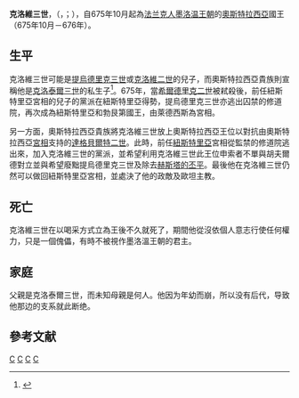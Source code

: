 {{expand|time=2015-02-06T09:33:14+00:00}}

{{Infobox royalty
|name         = 克洛維三世<br>Clovis III
|title        = '''[[法兰克国王列表|奧斯特拉西亚國王]]'''
|image        = Portrait Roi de france Clovis IV.jpg
|imgw         = 200px
|caption      = 克洛维三世
|succession   = [[法兰克国王列表|奧斯特拉西亚國王]]
|reign        = 675年10月—676年
|predecessor  = [[希尔德里克二世|希尔德里克二世]]
|successor    = [[达格贝尔特二世|达戈贝尔特二世]]
|spouse       = 无
|issue        = 无
|house        = [[墨洛温王朝|墨洛温王朝]]
|house-type   = 王朝
|father       = [[克洛泰尔三世|克洛泰尔三世]]
|mother       = 未知
|birth_date   = 670年
|birth_place  = 
|death_date   = {{death year and age|df=yes|676|670}}
|death_place  = 
|burial_date  = 
|burial_place = 
|religion     = [[天主教|天主教]]
}}

'''克洛維三世'''，（{{lang-fr|Clovis III}}，{{lang-la|Chlodovechus III}}；{{bd|670年||676年||catIdx=C}}），自675年10月起為[[法兰克人|法兰克人]][[墨洛温王朝|墨洛温王朝]]的[[奧斯特拉西亞|奧斯特拉西亞]]國王（675年10月－676年）。

== 生平 ==
克洛維三世可能是[[提烏德里克三世|提烏德里克三世]]或[[克洛維二世|克洛維二世]]的兒子，而奧斯特拉西亞貴族則宣稱他是[[克洛泰爾三世|克洛泰爾三世]]的私生子<ref>{{Cite web |url=http://www.j-paine.org/merovingian.html |title=The Oxford Merovingian Page |accessdate=2005-05-26 |archive-date=2005-05-26 |archive-url=https://web.archive.org/web/20050526080741/http://www.j-paine.org/merovingian.html |dead-url=no }}</ref>。675年，當[[希爾德里克二世|希爾德里克二世]]被弒殺後，前任紐斯特里亞宮相{{link-en|爾奇諾爾德|Erchinoald}}的兒子{{link-en|萊德西斯|Leudesius}}的黨派在紐斯特里亞得勢，提烏德里克三世亦逃出囚禁的修道院，再次成為紐斯特里亞和勃艮第國王，由萊德西斯為宮相。

另一方面，奧斯特拉西亞貴族將克洛維三世放上奧斯特拉西亞王位以對抗由奧斯特拉西亞[[宮相|宮相]]{{link-en|胡夫爾德|Wulfoald}}支持的[[達格貝爾特二世|達格貝爾特二世]]。此時，前任[[紐斯特里亞|紐斯特里亞]]宮相{{link-en|伊布漢|Ebroin}}從監禁的修道院逃出來，加入克洛維三世的黨派，並希望利用克洛維三世此王位申索者不單與胡夫爾德對立並與希望廢黜提烏德里克三世及除去[[丕平二世|赫斯塔的丕平]]。最後他在克洛維三世仍然可以做回紐斯特里亞宮相，並處決了他的政敵{{link-en|萊德西斯|Leudesius}}及歐坦主教{{link-en|聖萊奧德加爾|Leodegar}}。

== 死亡 ==
克洛維三世在以喝采方式立為王後不久就死了，期間他從沒依個人意志行使任何權力，只是一個傀儡，有時不被視作墨洛溫王朝的君主。

== 家庭 ==
父親是克洛泰爾三世，而未知母親是何人。他因为年幼而崩，所以没有后代，导致他那边的支系就此断绝。

== 參考文献 ==
{{Reflist}}

{{S-start}}
{{S-hou|[[墨洛溫王朝|墨洛溫王朝]]||670年||676年|name=克洛維三世}}
{{S-bef|before=[[希爾德里克二世|希爾德里克二世]]}}
{{S-ttl|title=[[法兰克国王列表|奧斯特拉西亚國王]]|years=675年10月—676年}}
{{S-aft|after=[[达格贝尔特二世|达格贝尔特二世]]}}
{{end}}
{{墨洛温王朝}}
{{法國國家元首}}
{{Authority control}}

[[Category:法兰克国王|C]]
[[Category:墨洛温王朝|C]]
[[Category:7世纪法兰克人|C]]
[[Category:幼君|C]]